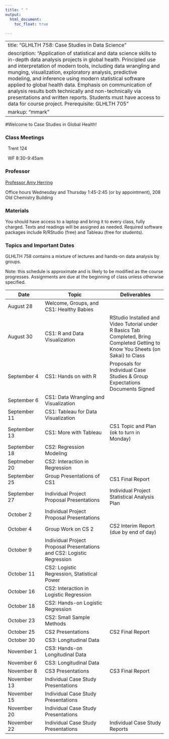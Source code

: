 ```yaml
---
title: " "
output: 
  html_document:
    toc_float: true
  
---
```





---
title: "GLHLTH 758: Case Studies in Data Science"
description: "Application of statistical and data science skills to in-depth data analysis projects in global health. Principled use and interpretation of modern tools, including data wrangling and munging, visualization, exploratory analysis, predictive modeling, and inference using modern statistical software applied to global health data. Emphasis on communication of analysis results both technically and non-technically via presentations and written reports. Students must have access to data for course project. Prerequisite: GLHLTH 705"
markup: "mmark"
---

#Welcome to Case Studies in Global Health!

### Class Meetings

<font color="#6CA0DC"><i class="fas fa-university fa-lg"></i></font> &nbsp; Trent 124 

<font color="#6CA0DC"><i class="fas fa-calendar-alt fa-lg"></i></font> &nbsp; WF 8:30-9:45am


### Professor

| [Professor Amy Herring](https://stat.duke.edu/people/amy-h-herring)  <a href="mailto:amy.herring@duke.edu" title="email"><i class="fa fa-envelope"></i></a> &nbsp; 

Office hours Wednesday and Thursday 1:45-2:45 (or by appointment), 208 Old Chemistry Building

### Materials

You should have access to a laptop and bring it to every class, fully charged. Texts and readings will be assigned as needed. Required software packages include R/RStudio (free) and Tableau (free for students).


### Topics and Important Dates
GLHLTH 758 contains a mixture of lectures and hands-on data analysis by groups.

Note: this schedule is approximate and is likely to be modified as the course progresses. Assignments are due at the beginning of class unless otherwise specified.

|Date           |Topic                      |Deliverables     |
| ----------    | -----------------         | --------------- |
| August 28     | Welcome, Groups, and CS1: Healthy Babies      |       |
| August 30     | CS1: R and Data Visualization    |     RStudio Installed and Video Tutorial under R Basics Tab Completed, Bring Completed Getting to Know You Sheets (on Sakai) to Class            |
| September 4   | CS1: Hands on with R  | Proposals for Individual Case Studies & Group Expectations Documents Signed |
| September 6   | CS1: Data Wrangling and Visualization | |
| September 11  | CS1: Tableau for Data Visualization | |
| September 13  | CS1: More with Tableau | CS1 Topic and Plan (ok to turn in Monday) |
| September 18  | CS2: Regression Modeling | |
| Septmeber 20  | CS2: Interaction in Regression | |
| September 25  | Group Presentations of CS1 | CS1 Final Report|
| September 27  | Individual Project Proposal Presentations | Individual Project Statistical Analysis Plan |
| October 2     | Individual Project Proposal Presentations |   | 
| October 4     | Group Work on CS 2 | CS2 Interim Report (due by end of day) |
| October 9    | Individual Project Proposal Presentations and CS2: Logistic Regression | |
| October 11    | CS2: Logistic Regression, Statistical Power |  |
| October 16    | CS2: Interaction in Logistic Regression |   |
| October 18    | CS2: Hands-on Logistic Regression | |
| October 23    | CS2: Small Sample Methods |   |
| October 25    | CS2 Presentations  |  CS2 Final Report | 
| October 30    | CS3: Longitudinal Data |   |
| November 1    | CS3: Hands-on Longitudinal Data | |
| November 6    | CS3: Longitudinal Data |  |
| November 8    | CS3 Presentations | CS3 Final Report |
| November 13   | Individual Case Study Presentations |   |
| November 15   | Individual Case Study Presentations |  |
| November 20 | Individual Case Study Presentations | |
| November 22 | Individual Case Study Presentations | Individual Case Study Reports |



